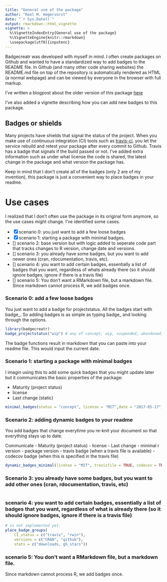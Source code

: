 ```yaml
---
title: "General use of the package"
author: "Roel M. Hogervorst"
date: "`r Sys.Date()`"
output: rmarkdown::html_vignette
vignette: >
  %\VignetteIndexEntry{General use of the package}
  %\VignetteEngine{knitr::rmarkdown}
  \usepackage[utf8]{inputenc}
---
```


Badgecreatr was developed with myself in mind. I often create packages on Github
and wanted to have a standardized way to add badges to the README file. In Github (and many other code sharing websites) the
README.md file on top of the repository is automatically rendered as HTML (a normal webpage) and can
be viewed by everyone in the browser with full markup. 

I've written a blogpost about the older version of this package [here](https://rmhogervorst.nl/cleancode/blog/2016/07/09/content/post/2016-07-09-submtting-to-cran-first-experience/)

I've also added a vignette describing how you can add new badges to this package. 

## Badges or shields

Many projects have shields that signal the status of the project. When you make
use of continuous integration (CI) tools such as [travis-ci](https://docs.travis-ci.com/user/languages/r "a R-specific guide for travis"), you let the service rebuild and retest your package after every
commit to Github. Travis has a badge that signals if the build passed or not. 
I've added extra information such as under what license the code is shared, 
the latest change in the package and what version the package has. 

Keep in mind that I don't create all of the badges (only 2 are of my invention), 
this package is just a convenient way to place badges in your readme. 

# Use cases

I realized that I don't often use the package in its original form anymore, 
so the use cases might change. I've identified some cases.

- [x] scenario 0: you just want to add a few loose badges
- [x] scenario 1: starting a package with minimal badges.
- [] scenario 2: base version but with logic added to seperate code part that tracks changes to R version, change date and versions.
- [] scenario 3: you already have some badges, but you want to add newer ones (cran, rdocumentation, travis, etc).
- [] scenario 4: you want to add certain badges, essentially a list of badges that you want, regardless of whats already there (so it should ignore badges, ignore if there is a travis file)
- [] scenario 5: You don't want a RMarkdown file, but a markdown file. Since
markdown cannot process R, we add badges once.

### Scenario 0: add a few loose badges

You just want to add a badge for projectstatus.
All the badges start with badge_. So adding badges is as simple as 
typing badge_ and looking through the options. 

```r
library(badgecreatr)
badge_projectstatus("wip") # any of concept, wip, suspended, abandoned, active, inactive, unsupported
```

The badge functions result in markdown that you can paste into your readme file.
This would input the current 
date. 

### Scenario 1: starting a package with minimal badges

I imagin using this to add some quick badges that you might update later
but it communicates the basic properties of the package:

- Maturity (project status)
- license
- Last change (static)

```r
minimal_badges(status = "concept", license = "MIT",date = "2017-05-17")
```

### Scenario 2: adding dynamic badges to your readme

You add badges that change everytime you re-knit your document so that everything
stays up to date.

Communicate
- Maturity (project status)
- license
- Last change
- minimal r version
- package version
- travis badge (when a travis file is available)
- codecov badge (when this is specified in the travis file)


```r
dynamic_badges_minimal(license = "MIT", travisfile = TRUE, codecov = TRUE)
```

### Scenario 3: you already have some badges, but you want to add other ones (cran, rdocumentation, travis, etc)

```r

```

### scenario 4: you want to add certain badges, essentially a list of badges that you want, regardless of what is already there (so it should ignore badges, ignore if there is a travis file)

```r
# is not implemented yet.
place_badge_groups( 
    CI_status = c("travis", "rwin"), 
    versions = c("CRAN", "github"),
    stats = c("downloads, gh_stars"))
```

### scenario 5: You don't want a RMarkdown file, but a markdown file. 
Since markdown cannot process R, we add badges once. 
